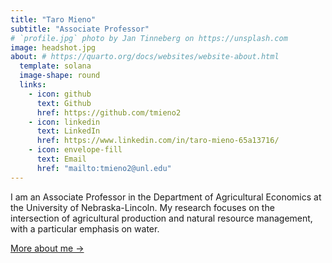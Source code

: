 ```yaml
---
title: "Taro Mieno"
subtitle: "Associate Professor"
# `profile.jpg` photo by Jan Tinneberg on https://unsplash.com
image: headshot.jpg
about: # https://quarto.org/docs/websites/website-about.html
  template: solana
  image-shape: round
  links:
    - icon: github
      text: Github
      href: https://github.com/tmieno2
    - icon: linkedin
      text: LinkedIn
      href: https://www.linkedin.com/in/taro-mieno-65a13716/
    - icon: envelope-fill
      text: Email
      href: "mailto:tmieno2@unl.edu"
---
```


I am an Associate Professor in the Department of Agricultural Economics at the University of Nebraska-Lincoln. My research focuses on the intersection of agricultural production and natural resource management, with a particular emphasis on water.

[More about me &rarr;](/about){.about-links .subtitle}